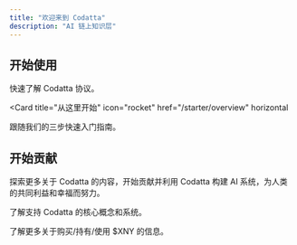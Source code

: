 ```yaml
---
title: "欢迎来到 Codatta"
description: "AI 链上知识层"
---
```


## 开始使用

快速了解 Codatta 协议。

<Card
  title="从这里开始"
  icon="rocket"
  href="/starter/overview"
  horizontal
>
  跟随我们的三步快速入门指南。
</Card>

## 开始贡献

探索更多关于 Codatta 的内容，开始贡献并利用 Codatta 构建 AI 系统，为人类的共同利益和幸福而努力。

<Columns cols={2}>
  <Card
    title="理解核心技术"
    icon="computer"
    href="/core-systems">
    了解支持 Codatta 的核心概念和系统。
  </Card>

  <Card
    title="代币经济学"
    icon="dollar"
    href="/protocol-token">
    了解更多关于购买/持有/使用 $XNY 的信息。
  </Card>
</Columns>

